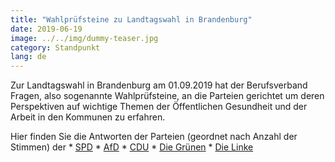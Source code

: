 ```yaml
---
title: "Wahlprüfsteine zu Landtagswahl in Brandenburg"
date: 2019-06-19 
image: ../../img/dummy-teaser.jpg
category: Standpunkt
lang: de
---
```


Zur Landtagswahl in Brandenburg am 01.09.2019 hat der Berufsverband Fragen, also sogenannte Wahlprüfsteine, an die Parteien gerichtet um deren Perspektiven auf wichtige Themen der Öffentlichen Gesundheit und der Arbeit in den Kommunen zu erfahren.

Hier finden Sie die Antworten der Parteien (geordnet nach Anzahl der Stimmen) der 
* [SPD](../../documents/SPD.pdf)
* [AfD](../../documents/AfD.pdf)
* [CDU](../../documents/CDU.pdf)
* [Die Grünen](../../documents/Die_Gruenen.pdf)
* [Die Linke](../../documents/Die_Linke.pdf)

